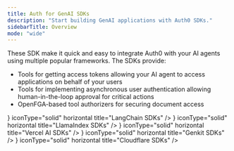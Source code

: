```yaml
---
title: Auth for GenAI SDKs
description: "Start building GenAI applications with Auth0 SDKs."
sidebarTitle: Overview
mode: "wide"
---
```


These SDK make it quick and easy to integrate Auth0 with your AI agents using multiple popular frameworks. The SDKs provide:
- Tools for getting access tokens allowing your AI agent to access applications on behalf of your users
- Tools for implementing asynchronous user authentication allowing human-in-the-loop approval for critical actions
- OpenFGA-based tool authorizers for securing document access

<Columns cols={2}>
  <Card
    href="/sdks/javascript-sdk"
    icon="js"
    iconType="solid"
    horizontal
    title="JavaScript SDKs"
  />
  <Card
    href="/sdks/python-sdk"
    icon="python"
    iconType="solid"
    horizontal
    title="Python SDKs"
  />
  <Card
    href="/sdks/langchain-sdk"
    icon={
      <img
        src="https://mintlify-assets.b-cdn.net/auth0/langchain.svg"
        alt="LangChain"
      />
    }
    iconType="solid"
    horizontal
    title="LangChain SDKs"
  />
  <Card
    href="/sdks/llamaindex-sdk"
    icon={
      <img
        src="https://mintlify-assets.b-cdn.net/auth0/llamadex.svg"
        alt="LlamaIndex"
      />
    }
    iconType="solid"
    horizontal
    title="LlamaIndex SDKs"
  />
  <Card
    href="/sdks/vercel-ai-sdk"
    icon={
      <img
        src="https://mintlify-assets.b-cdn.net/auth0/vercel.svg"
        alt="Vercel AI"
      />
    }
    iconType="solid"
    horizontal
    title="Vercel AI SDKs"
  />
  <Card
    href="/sdks/genkit-sdk"
    icon={
      <img
        src="https://mintlify-assets.b-cdn.net/auth0/genkit.svg"
        alt="Genkit"
      />
    }
    iconType="solid"
    horizontal
    title="Genkit SDKs"
  />
  <Card
    href="/sdks/cloudflare-sdk"
    icon={
      <img
        src="https://mintlify-assets.b-cdn.net/auth0/cloudflare.svg"
        alt="Cloudflare"
        height={48}
        width={48}
      />
    }
    iconType="solid"
    horizontal
    title="Cloudflare SDKs"
  />
</Columns>
